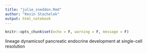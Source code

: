 ```yaml
---
title: "julie_sneddon.Rmd"
author: "Kevin Stachelek"
output: html_notebook
---
```


```r
knitr::opts_chunk$set(echo = F, warning = F, message = F)
```

lineage dynamicsof pancreatic endocrine development at single-cell resolution

